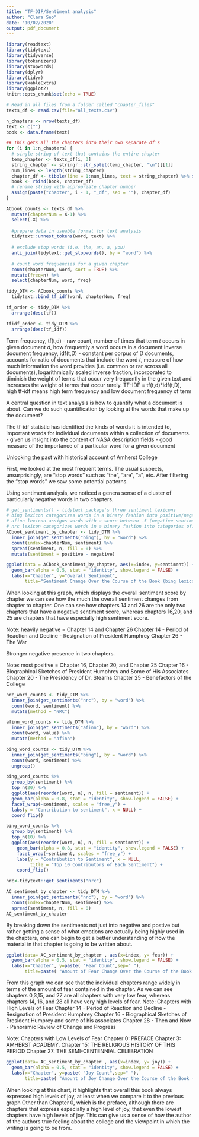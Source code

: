 ```yaml
---
title: "TF-DIF/Sentiment analysis"
author: "Clara Seo"
date: "10/02/2020"
output: pdf_document
---
```


```r
library(readtext)
library(tidytext)
library(tidyverse)
library(tokenizers)
library(stopwords)
library(dplyr)
library(tidyr)
library(kableExtra)
library(ggplot2)
knitr::opts_chunk$set(echo = TRUE)
```

```r
# Read in all files from a folder called "chapter_files"
texts_df <- read.csv(file="all_texts.csv")
```

```r
n_chapters <- nrow(texts_df)
text <- c("")
book <- data.frame(text)

## This gets all the chapters into their own separate df's
for (i in 1:n_chapters) {
  # single string of text that contains the entire chapter
  temp_chapter <- texts_df[i, 3]
  string_chapter <- stringr::str_split(temp_chapter, "\n")[[1]]
  num_lines <- length(string_chapter)
  chapter_df <- tibble(line = 1:num_lines, text = string_chapter) %>% select(text)
  book <- rbind(book, chapter_df)
  # rename string with appropriate chapter number
  assign(paste("chapter", i - 1, "_df", sep = ""), chapter_df)
}
```


```r
ACbook_counts <- texts_df %>%
  mutate(chapterNum = X-1) %>%
  select(-X) %>% 
  
  #prepare data in useable format for text analysis
  tidytext::unnest_tokens(word, text) %>%
  
  # exclude stop words (i.e. the, an, a, you)
  anti_join(tidytext::get_stopwords(), by = "word") %>%
  
  # count word frequencies for a given chapter
  count(chapterNum, word, sort = TRUE) %>%
  mutate(freq=n) %>%
  select(chapterNum, word, freq)

tidy_DTM <- ACbook_counts %>%
  tidytext::bind_tf_idf(word, chapterNum, freq)

tf_order <- tidy_DTM %>%
  arrange(desc(tf))

tfidf_order <- tidy_DTM %>%
  arrange(desc(tf_idf)) 
```
Term frequency, tf(t,d) - raw count, number of times that term $t$ occurs in given document $d$, how frequently a word occurs in a document
Inverse document frequency, idf(t,D) - constant per corpus of D documents, accounts for ratio of documents that include the word $t$, measure of how much information the word provides (i.e. common or rar across all documents), logarithmically scaled inverse fraction, incorporated to diminish the weight of terms that occur very frequently in the given text and increases the weight of terms that occur rarely.
TF-IDF = tf(t,d)*idf(t,D), high tf-idf means high term frequency and low document frequency of term 

A central question in text analysis is how to quantify what a document is about. Can we do such quantification by looking at the words that make up the document? 

The tf-idf statistic has identified the kinds of words it is intended to, important words for individual documents within a collection of documents.
- given us insight into the content of NASA description fields
- good measure of the importance of a particular word for a given document 

Unlocking the past with historical account of Amherst College 

First, we looked at the most frequent terms. The usual suspects, unsurprisingly, are "stop words" such as "the", "are", "a", etc. After filtering the "stop words" we saw some potential patterns.

Using sentiment analysis, we noticed a genera sense of a cluster of particularly negative words in two chapters.

```r
# get_sentiments() - tidytext package's three sentiment lexicons
# bing lexicon categorizes words in a binary fashion into positive/negative
# afinn lexicon assigns words with a score between -5 (negative sentiment) and +5 (positive sentiment)
# nrc lexicon categorizes words in a binary fashion into categories of: positive, negative, anger, anticipation, disgust, fear, joy, sadness, surprise, trust
ACbook_sentiment_by_chapter <- tidy_DTM %>%
  inner_join(get_sentiments("bing"), by = "word") %>% 
  count(index=chapterNum, sentiment) %>% 
  spread(sentiment, n, fill = 0) %>% 
  mutate(sentiment = positive - negative)

ggplot(data = ACbook_sentiment_by_chapter, aes(x=index, y=sentiment)) +
  geom_bar(alpha = 0.5, stat = "identity", show.legend = FALSE) + 
  labs(x="Chapter", y="Overall Sentiment", 
       title="Sentiment Change Over the Course of the Book (bing lexicon)")
```

When looking at this graph, which displays the overall sentiment score by chapter we can see how the much the overall sentiment changes from chapter to chapter. One can see how chapters 14 and 26 are the only two chapters that have a negative sentiment score, whereas chapters 16,20, and 25 are chapters that have especially high sentiment score.

Note: heavily negative = Chapter 14 and Chapter 26 
Chapter 14 - Period of Reaction and Decline - Resignation of President Humphrey
Chapter 26 - The War

Stronger negative presence in two chapters. 

Note: most positive = Chapter 16, Chapter 20, and Chapter 25
Chapter 16 - Biographical Sketches of President Humphrey and Some of His Associates
Chapter 20 - The Presidency of Dr. Stearns
Chapter 25 - Benefactors of the College


```r

nrc_word_counts <- tidy_DTM %>%
  inner_join(get_sentiments("nrc"), by = "word") %>% 
  count(word, sentiment) %>% 
  mutate(method = "NRC")

afinn_word_counts <- tidy_DTM %>%
  inner_join(get_sentiments("afinn"), by = "word") %>% 
  count(word, value) %>% 
  mutate(method = "afinn")

bing_word_counts <- tidy_DTM %>%
  inner_join(get_sentiments("bing"), by = "word") %>% 
  count(word, sentiment) %>% 
  ungroup()

bing_word_counts %>%
  group_by(sentiment) %>%
  top_n(20) %>%
  ggplot(aes(reorder(word, n), n, fill = sentiment)) +
  geom_bar(alpha = 0.8, stat = "identity", show.legend = FALSE) +
  facet_wrap(~sentiment, scales = "free_y") +
  labs(y = "Contribution to sentiment", x = NULL) +
  coord_flip()
```


```r
bing_word_counts %>%
  group_by(sentiment) %>%
  top_n(10) %>%
  ggplot(aes(reorder(word, n), n, fill = sentiment)) +
    geom_bar(alpha = 0.8, stat = "identity", show.legend = FALSE) +
    facet_wrap(~sentiment, scales = "free_y") +
    labs(y = "Contribution to Sentiment", x = NULL, 
         title = "Top 10 Contributors of Each Sentiment") +
    coord_flip()
```

```r
nrc<-tidytext::get_sentiments("nrc")

AC_sentiment_by_chapter <- tidy_DTM %>%
  inner_join(get_sentiments("nrc"), by = "word") %>% 
  count(index=chapterNum, sentiment) %>% 
  spread(sentiment, n, fill = 0)
AC_sentiment_by_chapter

```

By breaking down the sentiments not just into negative and postive but rather getting a sense of what emotions are actually being highly used in the chapters, one can begin to get a better understanding of how the material in that chapter is going to be written about.

```r
ggplot(data= AC_sentiment_by_chapter , aes(x=index, y= fear)) +
  geom_bar(alpha = 0.5, stat = "identity", show.legend = FALSE) + 
  labs(x="Chapter", y=paste( "Fear Count",sep=" "), 
       title=paste( "Amount of Fear Change Over the Course of the Book (nrc lexicon)", sep=" "))
```

From this graph we can see that the individual chapters range widely in terms of the amount of fear contained in the chapter. As we can see chapters 0,3,15, and 27 are all chapters with very low fear, whereas chapters 14, 16, and 28 all have very high levels of fear. 
Note: Chapters with High Levels of Fear
Chapter 14 - Period of Reaction and Decline - Resignation of President Humphrey
Chapter 16 - Biographical Sketches of President Humprey and some of his associates
Chapter 28 - Then and Now - Panoramic Review of Change and Progress

Note: Chapters with Low Levels of Fear
Chapter 0: PREFACE
Chapter 3: AMHERST ACADEMY,
Chapter 15: THE RELIGIOUS HISTORY OF THIS PERIOD
Chapter 27: THE SEMI-CENTENNIAL CELEBRATION

```r
ggplot(data= AC_sentiment_by_chapter , aes(x=index, y= joy)) +
  geom_bar(alpha = 0.5, stat = "identity", show.legend = FALSE) + 
  labs(x="Chapter", y=paste( "Joy Count",sep=" "), 
       title=paste( "Amount of Joy Change Over the Course of the Book (nrc lexicon)", sep=" "))
```

When looking at this chart, it highlights that overall this book always expressed high levels of joy, at least when we compare it to the previous graph Other than Chapter 0, which is the preface, although there are chapters that express especially a high level of joy, that even the lowest chapters have high levels of joy. This can give us a sense of how the author of the authors true feeling about the college and the viewpoint in which the writing is going to be from. 

